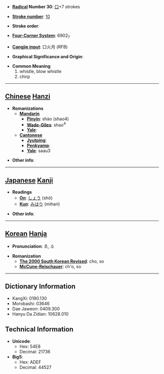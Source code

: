 * '''[[Wiktionary:Chinese radical index| Radical]] Number 30''': [[Wiktionary:Chinese radical index 口|口]]+7 strokes

* '''[[Wiktionary:Chinese total strokes index|Stroke number]]''': [[Wiktionary:Chinese total strokes index 10|10]]

* '''Stroke order''': 

* '''[[Wiktionary:Chinese four corner index|Four-Corner System]]''': 6902<sub>7</sub>

* '''[[Wiktionary:Chinese Cangjie index|Cangjie input]]''': 口火月 (RFB)

* '''Graphical Significance and Origin''': 

* '''Common Meaning'''
*#whistle, blow whistle
*# chirp


----

== [[Chinese]] [[Hanzi]] ==

* '''Romanizations'''
** '''[[Mandarin]]'''
*** '''[[Pinyin]]''': shào (shao4)
*** '''[[Wade-Giles]]''': shao<sup>4</sup>
*** '''[[Yale]]''': 
** '''[[Cantonese]]'''
*** '''[[Jyutping]]''':
*** '''[[Penkyamp]]''': 
*** '''[[Yale]]''': saau3

* '''Other info''': 

----

== [[Japanese]] [[Kanji]] ==

* '''Readings'''
** '''[[On]]''': [[しょう]] (shō)
** '''[[Kun]]''': [[みはり]] (mihari)

* '''Other info''':  

----

== [[Korean]] [[Hanja]] ==

* '''Pronunciation''': 초, 소

* '''Romanization'''
** '''[[The 2000 South Korean Revised Romanization|The 2000 South Korean Revised]]''': cho, so
** '''[[McCune-Reischauer]]''': ch'o, so

----

== Dictionary Information ==

* KangXi: 0190.130
* Morobashi: 03646
* Dae Jaweon: 0409.300
* Hanyu Da Zidian: 10628.010

== Technical Information ==

* '''Unicode''':
** Hex: 54E8
** Decimal: 21736
* '''Big5''':
** Hex: ADEF
** Decimal: 44527